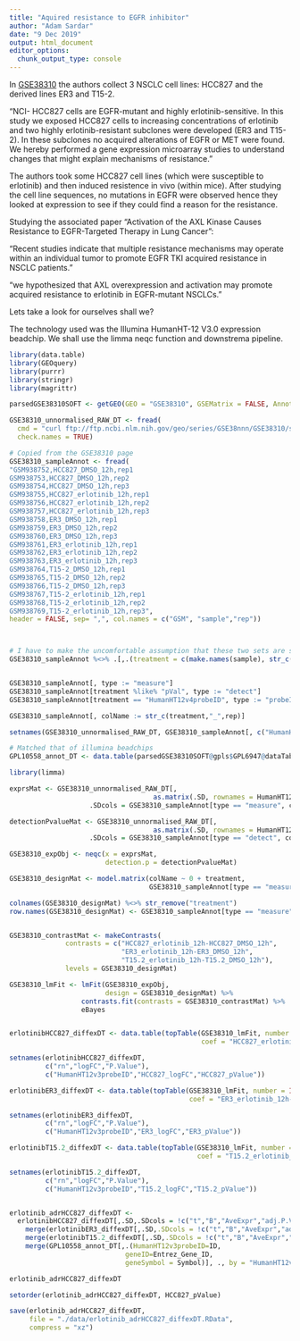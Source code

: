 ```yaml
---
title: "Aquired resistance to EGFR inhibitor"
author: "Adam Sardar"
date: "9 Dec 2019"
output: html_document
editor_options: 
  chunk_output_type: console
---
```


In [GSE38310](http://www.ncbi.nlm.nih.gov/geo/query/acc.cgi?acc=GSE38310) the authors collect 3 NSCLC cell lines: HCC827 and the derived lines ER3 and T15-2. 

"NCI- HCC827 cells are EGFR-mutant and highly erlotinib-sensitive. In this study we exposed HCC827 cells to increasing concentrations of erlotinib and two highly erlotinib-resistant subclones were developed (ER3 and T15-2). In these subclones no acquired alterations of EGFR or MET were found. We hereby performed a gene expression microarray studies to understand changes that might explain mechanisms of resistance."
 
The authors took some HCC827 cell lines (which were susceptible to erlotinib) and then induced resistence in vivo (within mice). After studying the cell line sequences, no mutations in EGFR were observed hence they looked at expression to see if they could find a reason for the resistance.
 
Studying the associated paper "Activation of the AXL Kinase Causes Resistance to EGFR-Targeted Therapy in Lung Cancer":
 
"Recent studies indicate that multiple resistance mechanisms may operate within an individual tumor to promote EGFR TKI acquired resistance in NSCLC patients."
 
"we hypothesized that AXL overexpression and activation may promote acquired resistance to erlotinib in EGFR-mutant NSCLCs."
 
Lets take a look for ourselves shall we?

The technology used was the Illumina HumanHT-12 V3.0 expression beadchip. We shall use the limma neqc function and downstrema pipeline.

```r
library(data.table)
library(GEOquery)
library(purrr)
library(stringr)
library(magrittr)

parsedGSE38310SOFT <- getGEO(GEO = "GSE38310", GSEMatrix = FALSE, AnnotGPL = FALSE, getGPL = TRUE)

GSE38310_unnormalised_RAW_DT <- fread(
  cmd = "curl ftp://ftp.ncbi.nlm.nih.gov/geo/series/GSE38nnn/GSE38310/suppl/GSE38310_non_normalized.txt.gz | zcat",
  check.names = TRUE)

# Copied from the GSE38310 page
GSE38310_sampleAnnot <- fread(
"GSM938752,HCC827_DMSO_12h,rep1
GSM938753,HCC827_DMSO_12h,rep2
GSM938754,HCC827_DMSO_12h,rep3
GSM938755,HCC827_erlotinib_12h,rep1
GSM938756,HCC827_erlotinib_12h,rep2
GSM938757,HCC827_erlotinib_12h,rep3
GSM938758,ER3_DMSO_12h,rep1
GSM938759,ER3_DMSO_12h,rep2
GSM938760,ER3_DMSO_12h,rep3
GSM938761,ER3_erlotinib_12h,rep1
GSM938762,ER3_erlotinib_12h,rep2
GSM938763,ER3_erlotinib_12h,rep3
GSM938764,T15-2_DMSO_12h,rep1
GSM938765,T15-2_DMSO_12h,rep2
GSM938766,T15-2_DMSO_12h,rep3
GSM938767,T15-2_erlotinib_12h,rep1
GSM938768,T15-2_erlotinib_12h,rep2
GSM938769,T15-2_erlotinib_12h,rep3", 
header = FALSE, sep= ",", col.names = c("GSM", "sample","rep"))



# I have to make the uncomfortable assumption that these two sets are sorted in the same way ...
GSE38310_sampleAnnot %<>% .[,.(treatment = c(make.names(sample), str_c(make.names(sample),"_pVal") )), by = .(GSM,rep)]


GSE38310_sampleAnnot[, type := "measure"]
GSE38310_sampleAnnot[treatment %like% "pVal", type := "detect"]
GSE38310_sampleAnnot[treatment == "HumanHT12v4probeID", type := "probeID"]

GSE38310_sampleAnnot[, colName := str_c(treatment,"_",rep)]

setnames(GSE38310_unnormalised_RAW_DT, GSE38310_sampleAnnot[, c("HumanHT12v4probeID",colName)])

# Matched that of illumina beadchips
GPL10558_annot_DT <- data.table(parsedGSE38310SOFT@gpls$GPL6947@dataTable@table)
```



```r

library(limma)

exprsMat <- GSE38310_unnormalised_RAW_DT[, 
                                    as.matrix(.SD, rownames = HumanHT12v4probeID),
                    .SDcols = GSE38310_sampleAnnot[type == "measure", colName] ]

detectionPvalueMat <- GSE38310_unnormalised_RAW_DT[,
                                    as.matrix(.SD, rownames = HumanHT12v4probeID),
                    .SDcols = GSE38310_sampleAnnot[type == "detect", colName] ]

GSE38310_expObj <- neqc(x = exprsMat,
                        detection.p = detectionPvalueMat)
```


```r

GSE38310_designMat <- model.matrix(colName ~ 0 + treatment,
                                   GSE38310_sampleAnnot[type == "measure"])

colnames(GSE38310_designMat) %<>% str_remove("treatment")
row.names(GSE38310_designMat) <- GSE38310_sampleAnnot[type == "measure", colName]


GSE38310_contrastMat <- makeContrasts(
              contrasts = c("HCC827_erlotinib_12h-HCC827_DMSO_12h",
                            "ER3_erlotinib_12h-ER3_DMSO_12h",
                            "T15.2_erlotinib_12h-T15.2_DMSO_12h"),
              levels = GSE38310_designMat)
```

```r
GSE38310_lmFit <- lmFit(GSE38310_expObj,
                        design = GSE38310_designMat) %>%
                  contrasts.fit(contrasts = GSE38310_contrastMat) %>%
                  eBayes


erlotinibHCC827_diffexDT <- data.table(topTable(GSE38310_lmFit, number = Inf, adjust.method = "fdr",
                                                coef = "HCC827_erlotinib_12h-HCC827_DMSO_12h"), keep.rownames = TRUE )

setnames(erlotinibHCC827_diffexDT, 
         c("rn","logFC","P.Value"),
         c("HumanHT12v3probeID","HCC827_logFC","HCC827_pValue"))

erlotinibER3_diffexDT <- data.table(topTable(GSE38310_lmFit, number = Inf, adjust.method = "fdr",
                                             coef = "ER3_erlotinib_12h-ER3_DMSO_12h"), keep.rownames = TRUE )

setnames(erlotinibER3_diffexDT, 
         c("rn","logFC","P.Value"),
         c("HumanHT12v3probeID","ER3_logFC","ER3_pValue"))

erlotinibT15.2_diffexDT <- data.table(topTable(GSE38310_lmFit, number = Inf, adjust.method = "fdr",
                                               coef = "T15.2_erlotinib_12h-T15.2_DMSO_12h"), keep.rownames = TRUE )

setnames(erlotinibT15.2_diffexDT, 
         c("rn","logFC","P.Value"),
         c("HumanHT12v3probeID","T15.2_logFC","T15.2_pValue"))


erlotinib_adrHCC827_diffexDT <- 
  erlotinibHCC827_diffexDT[,.SD,.SDcols = !c("t","B","AveExpr","adj.P.Val")] %>%
    merge(erlotinibER3_diffexDT[,.SD,.SDcols = !c("t","B","AveExpr","adj.P.Val")], by = "HumanHT12v3probeID") %>%
    merge(erlotinibT15.2_diffexDT[,.SD,.SDcols = !c("t","B","AveExpr","adj.P.Val")], by = "HumanHT12v3probeID") %>%
    merge(GPL10558_annot_DT[,.(HumanHT12v3probeID=ID,
                             geneID=Entrez_Gene_ID,
                             geneSymbol = Symbol)], ., by = "HumanHT12v3probeID")
```


```r

erlotinib_adrHCC827_diffexDT

setorder(erlotinib_adrHCC827_diffexDT, HCC827_pValue)

save(erlotinib_adrHCC827_diffexDT,
     file = "./data/erlotinib_adrHCC827_diffexDT.RData",
     compress = "xz")
```

